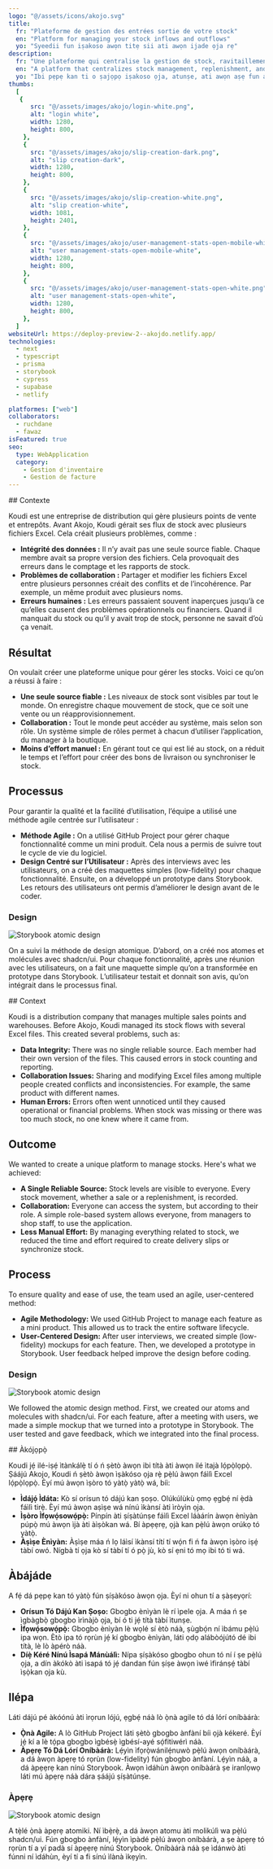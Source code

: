 ```yaml
---
logo: "@/assets/icons/akojo.svg"
title:
  fr: "Plateforme de gestion des entrées sortie de votre stock"
  en: "Platform for managing your stock inflows and outflows"
  yo: "Syeedii fun iṣakoso awọn titẹ sii ati awọn ijade ọja rẹ"
description:
  fr: "Une plateforme qui centralise la gestion de stock, ravitaillement et commandes pour les organisations de moyennes et grandes tailles qui possèdent plusieurs points de vente ainsi que des magasins de stockage."
  en: "A platform that centralizes stock management, replenishment, and orders for medium and large organizations with multiple sales points and storage warehouses."
  yo: "Ibi pẹpẹ kan ti o ṣajọpọ iṣakoso ọja, atunṣe, ati awọn aṣẹ fun awọn ajo alabọde ati nla pẹlu ọpọlọpọ awọn aaye tita ati awọn ile-itaja ipamọ."
thumbs:
  [
   {
      src: "@/assets/images/akojo/login-white.png",
      alt: "login white",
      width: 1280,
      height: 800,
    },
    {
      src: "@/assets/images/akojo/slip-creation-dark.png",
      alt: "slip creation-dark",
      width: 1280,
      height: 800,
    },
    {
      src: "@/assets/images/akojo/slip-creation-white.png",
      alt: "slip creation-white",
      width: 1081,
      height: 2401,
    },
    {
      src: "@/assets/images/akojo/user-management-stats-open-mobile-white.png",
      alt: "user management-stats-open-mobile-white",
      width: 1280,
      height: 800,
    },
    {
      src: "@/assets/images/akojo/user-management-stats-open-white.png",
      alt: "user management-stats-open-white",
      width: 1280,
      height: 800,
    },
  ]
websiteUrl: https://deploy-preview-2--akojdo.netlify.app/
technologies:
  - next
  - typescript
  - prisma
  - storybook
  - cypress
  - supabase
  - netlify

platformes: ["web"]
collaborators:
  - ruchdane
  - fawaz
isFeatured: true
seo:
  type: WebApplication
  category:
    - Gestion d'inventaire
    - Gestion de facture
---
```



<LocaleCheck locale="fr">
## Contexte

Koudi est une entreprise de distribution qui gère plusieurs points de vente et entrepôts.
Avant Akojo, Koudi gérait ses flux de stock avec plusieurs fichiers Excel. Cela créait plusieurs problèmes, comme :

- **Intégrité des données :** Il n’y avait pas une seule source fiable. Chaque membre avait sa propre version des fichiers. Cela provoquait des erreurs dans le comptage et les rapports de stock.
- **Problèmes de collaboration :** Partager et modifier les fichiers Excel entre plusieurs personnes créait des conflits et de l’incohérence. Par exemple, un même produit avec plusieurs noms.
- **Erreurs humaines :** Les erreurs passaient souvent inaperçues jusqu’à ce qu’elles causent des problèmes opérationnels ou financiers. Quand il manquait du stock ou qu’il y avait trop de stock, personne ne savait d’où ça venait.

## Résultat

On voulait créer une plateforme unique pour gérer les stocks. Voici ce qu’on a réussi à faire :

- **Une seule source fiable :** Les niveaux de stock sont visibles par tout le monde. On enregistre chaque mouvement de stock, que ce soit une vente ou un réapprovisionnement.
- **Collaboration :** Tout le monde peut accéder au système, mais selon son rôle. Un système simple de rôles permet à chacun d’utiliser l’application, du manager à la boutique.
- **Moins d’effort manuel :** En gérant tout ce qui est lié au stock, on a réduit le temps et l’effort pour créer des bons de livraison ou synchroniser le stock.

## Processus

Pour garantir la qualité et la facilité d’utilisation, l’équipe a utilisé une méthode agile centrée sur l’utilisateur :

- **Méthode Agile :** On a utilisé GitHub Project pour gérer chaque fonctionnalité comme un mini produit. Cela nous a permis de suivre tout le cycle de vie du logiciel.
- **Design Centré sur l’Utilisateur :** Après des interviews avec les utilisateurs, on a créé des maquettes simples (low-fidelity) pour chaque fonctionnalité. Ensuite, on a développé un prototype dans Storybook. Les retours des utilisateurs ont permis d’améliorer le design avant de le coder.

### Design

![Storybook atomic design](@/assets/images/akojo/storybook.png)

On a suivi la méthode de design atomique. D’abord, on a créé nos atomes et molécules avec shadcn/ui. Pour chaque fonctionnalité, après une réunion avec les utilisateurs, on a fait une maquette simple qu’on a transformée en prototype dans Storybook. L’utilisateur testait et donnait son avis, qu’on intégrait dans le processus final.
</LocaleCheck>

<LocaleCheck locale="en">
## Context

Koudi is a distribution company that manages multiple sales points and warehouses.
Before Akojo, Koudi managed its stock flows with several Excel files. This created several problems, such as:

- **Data Integrity:** There was no single reliable source. Each member had their own version of the files. This caused errors in stock counting and reporting.
- **Collaboration Issues:** Sharing and modifying Excel files among multiple people created conflicts and inconsistencies. For example, the same product with different names.
- **Human Errors:** Errors often went unnoticed until they caused operational or financial problems. When stock was missing or there was too much stock, no one knew where it came from.

## Outcome

We wanted to create a unique platform to manage stocks. Here's what we achieved:

- **A Single Reliable Source:** Stock levels are visible to everyone. Every stock movement, whether a sale or a replenishment, is recorded.
- **Collaboration:** Everyone can access the system, but according to their role. A simple role-based system allows everyone, from managers to shop staff, to use the application.
- **Less Manual Effort:** By managing everything related to stock, we reduced the time and effort required to create delivery slips or synchronize stock.

## Process

To ensure quality and ease of use, the team used an agile, user-centered method:

- **Agile Methodology:** We used GitHub Project to manage each feature as a mini product. This allowed us to track the entire software lifecycle.
- **User-Centered Design:** After user interviews, we created simple (low-fidelity) mockups for each feature. Then, we developed a prototype in Storybook. User feedback helped improve the design before coding.

### Design

![Storybook atomic design](@/assets/images/akojo/storybook.png)

We followed the atomic design method. First, we created our atoms and molecules with shadcn/ui. For each feature, after a meeting with users, we made a simple mockup that we turned into a prototype in Storybook. The user tested and gave feedback, which we integrated into the final process.
</LocaleCheck>

<LocaleCheck locale="yo">
## Àkójọpọ̀

Koudi jẹ́ ilé-iṣẹ́ ìtànkálẹ̀ tí ó ń ṣètò àwọn ibi títà àti àwọn ilé ìtajà lọ́pọ̀lọpọ̀.
Ṣáájú Akojo, Koudi ń ṣètò àwọn ìṣàkóso ọja rẹ̀ pẹ̀lú àwọn fáìlì Excel lọ́pọ̀lọpọ̀. Èyí mú àwọn ìṣòro tó yàtọ̀ yàtọ̀ wá, bíi:

- **Ìdájọ́ Ìdáta:** Kò sí orísun tó dájú kan ṣoṣo. Olúkúlùkù ọmọ ẹgbẹ́ ní ẹ̀dà fáìlì tirẹ̀. Èyí mú àwọn aṣìṣe wá nínú ìkànsí àti ìròyìn ọja.
- **Ìṣòro Ìfọwọ́sowọ́pọ̀:** Pínpín àti ṣíṣàtúnṣe fáìlì Excel láàárín àwọn ènìyàn púpọ̀ mú àwọn ìjà àti àìṣòkan wá. Bí àpẹẹrẹ, ọjà kan pẹ̀lú àwọn orúkọ tó yàtọ̀.
- **Àṣìṣe Ènìyàn:** Àṣìṣe máa ń lọ láìsí ìkànsí títí tí wọ́n fi ń fa àwọn ìṣòro iṣẹ́ tàbí owó. Nígbà tí ọja kò sí tàbí tí ó pọ̀ jù, kò sí ẹni tó mọ ibi tó ti wá.

## Àbájáde

A fẹ́ dá pẹpẹ kan tó yàtọ̀ fún ṣíṣàkóso àwọn ọja. Èyí ni ohun tí a ṣàṣeyọrí:

- **Orísun Tó Dájú Kan Ṣoṣo:** Gbogbo ènìyàn lè rí ìpele ọja. A máa ń ṣe ìgbàgbọ̀ gbogbo ìrìnàjò ọja, bí ó ti jẹ́ títà tàbí ìtunṣe.
- **Ìfọwọ́sowọ́pọ̀:** Gbogbo ènìyàn lè wọlé sí ètò náà, ṣùgbọ́n ní ìbámu pẹ̀lú ipa wọn. Ètò ipa tó rọrùn jẹ́ kí gbogbo ènìyàn, láti ọdọ alábòójútó dé ibi títà, lè lò àpérò náà.
- **Díẹ̀ Kéré Nínú Ìsapá Mánùálì:** Nípa ṣíṣàkóso gbogbo ohun tó ní í ṣe pẹ̀lú ọja, a dín àkókò àti ìsapá tó jẹ́ dandan fún ṣíṣe àwọn ìwé ìfiránṣẹ́ tàbí ìṣọ̀kan ọja kù.

## Ilépa

Láti dájú pé àkóónú àti ìrọrun lójú, ẹgbẹ́ náà lò ọ̀nà agile tó dá lórí oníbàárà:

- **Ọ̀nà Agile:** A lò GitHub Project láti ṣètò gbogbo ànfàní bíi ọjà kékeré. Èyí jẹ́ kí a lè tọ́pa gbogbo ìgbésẹ̀ ìgbésí-ayé sọ́fitiwérì náà.
- **Àpẹrẹ Tó Dá Lórí Oníbàárà:** Lẹ́yìn ìfọrọ̀wánilẹ́nuwò pẹ̀lú àwọn oníbàárà, a dá àwọn àpẹrẹ tó rọrùn (low-fidelity) fún gbogbo ànfàní. Lẹ́yìn náà, a dá àpẹẹrẹ kan nínú Storybook. Àwọn ìdáhùn àwọn oníbàárà ṣe iranlọwọ láti mú àpẹrẹ náà dára ṣáájú ṣíṣàtúnṣe.

### Àpẹrẹ

![Storybook atomic design](@/assets/images/akojo/storybook.png)

A tẹ̀lé ọ̀nà àpẹrẹ atomiki. Ní ìbẹ̀rẹ̀, a dá àwọn atomu àti molikúlì wa pẹ̀lú shadcn/ui. Fún gbogbo ànfàní, lẹ́yìn ìpàdé pẹ̀lú àwọn oníbàárà, a ṣe àpẹrẹ tó rọrùn tí a yí padà sí àpẹẹrẹ nínú Storybook. Oníbàárà náà ṣe ìdánwò àti fúnni ní ìdáhùn, èyí tí a fi sínú ìlànà ìkẹyìn.
</LocaleCheck>
